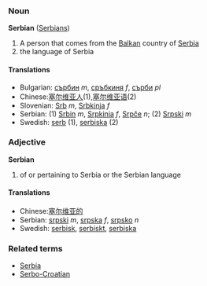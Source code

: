 ===Noun===
'''Serbian''' ([[Serbians]])

# A person that comes from the [[Balkan]] country of [[Serbia]]
# the language of Serbia

====Translations====
*Bulgarian: [[сърбин]] ''m'', [[сръбкиня]] ''f'', [[сърби]] ''pl''
*Chinese:[[塞尔维亚人]](1),[[塞尔维亚语]](2)
*Slovenian: [[Srb]] ''m'', [[Srbkinja]] ''f''
*Serbian: (1) [[Srbin]] ''m'', [[Srpkinja]] ''f'', [[Srpče]] ''n''; (2) [[Srpski]] ''m''
*Swedish: [[serb]] (1), [[serbiska]] (2)

===Adjective===
'''Serbian'''

# of or pertaining to Serbia or the Serbian language

====Translations====
*Chinese:[[塞尔维亚的]]
*Serbian: [[srpski]] ''m'', [[srpska]] ''f'', [[srpsko]] ''n''
*Swedish: [[serbisk]], [[serbiskt]], [[serbiska]]

===Related terms===
*[[Serbia]]
*[[Serbo-Croatian]]